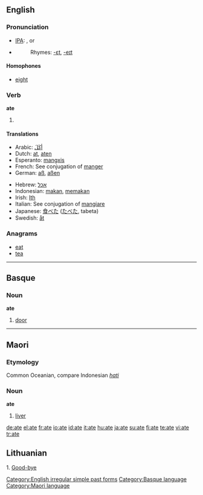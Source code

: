 {{see|ATE|até|-ate}}
==English==

=== Pronunciation ===
*[[w:IPA|IPA]]: {{US}} {{IPAchar|/eɪt/}}, {{UK}} {{IPAchar|/ɛt/}} or {{IPAchar|/eɪt/}}
*{{audio|en-us-ate.ogg|Audio (US)}}
*:Rhymes: [[Rhymes:English:-ɛt|-ɛt]], [[Rhymes:English:-eɪt|-eɪt]]

====Homophones====
*[[eight]]

===Verb===
'''ate'''
# {{simple past of|''[[eat]]''}}

====Translations====
{{top}}
*Arabic: [[أكَلَ]]
*Dutch: [[at]], [[aten]]
*Esperanto: [[mangxis]]
*French: See conjugation of [[manger]]
*German: [[aß]], [[aßen]]
{{mid}}
*Hebrew: [[אכל]]
*Indonesian: [[makan]], [[makan|memakan]]
*Irish: [[Ith]]
*Italian: See conjugation of [[mangiare]]
*Japanese: [[食べた]] ([[たべた]], tabeta)
*Swedish: [[åt]]
{{bottom}}


===Anagrams===
*[[eat]]
*[[tea]]

[[Category:English irregular simple past forms]]

----

==Basque==
===Noun===
'''ate'''

# [[door]]

[[Category:Basque language]]

----

==Maori==
===Etymology===
Common Oceanian, compare Indonesian ''[[hati]]''
===Noun===
'''ate'''

# [[liver]]

[[Category:Maori language]]

[[de:ate]]
[[el:ate]]
[[fr:ate]]
[[io:ate]]
[[id:ate]]
[[it:ate]]
[[hu:ate]]
[[ja:ate]]
[[su:ate]]
[[fi:ate]]
[[te:ate]]
[[vi:ate]]
[[tr:ate]]

==Lithuanian==
1. [[Good-bye]]